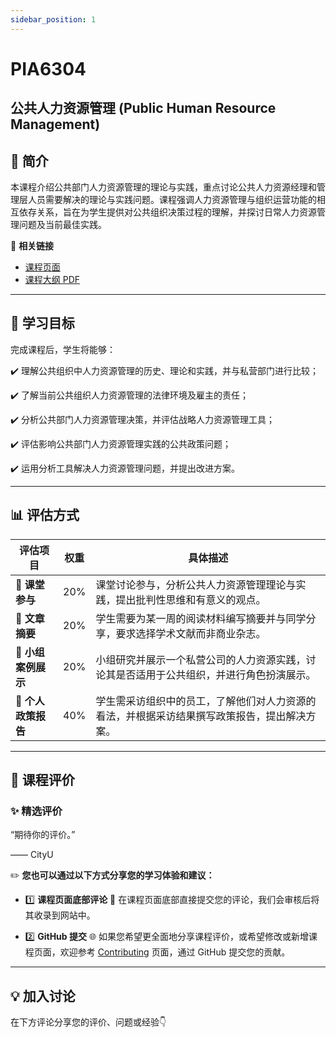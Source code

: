 ```yaml
---
sidebar_position: 1
---
```


# PIA6304
## 公共人力资源管理 (Public Human Resource Management)

## **📘 简介**
本课程介绍公共部门人力资源管理的理论与实践，重点讨论公共人力资源经理和管理层人员需要解决的理论与实践问题。课程强调人力资源管理与组织运营功能的相互依存关系，旨在为学生提供对公共组织决策过程的理解，并探讨日常人力资源管理问题及当前最佳实践。

🔗 **相关链接**
- [课程页面](https://www.cityu.edu.hk/catalogue/pg/202425/course/PIA6304.htm)
- [课程大纲 PDF](https://www.cityu.edu.hk/catalogue/pg/202425/course/PIA6304.pdf)

---

## **🎯 学习目标**

完成课程后，学生将能够：

✔️ 理解公共组织中人力资源管理的历史、理论和实践，并与私营部门进行比较；

✔️ 了解当前公共组织人力资源管理的法律环境及雇主的责任；

✔️ 分析公共部门人力资源管理决策，并评估战略人力资源管理工具；

✔️ 评估影响公共部门人力资源管理实践的公共政策问题；

✔️ 运用分析工具解决人力资源管理问题，并提出改进方案。

---

## **📊 评估方式**

| **评估项目**               | **权重** | **具体描述**                                                                                       |
|---------------------------|---------|---------------------------------------------------------------------------------------------------|
| **🎤 课堂参与**             | 20%     | 课堂讨论参与，分析公共人力资源管理理论与实践，提出批判性思维和有意义的观点。                           |
| **📑 文章摘要**             | 20%     | 学生需要为某一周的阅读材料编写摘要并与同学分享，要求选择学术文献而非商业杂志。                         |
| **📝 小组案例展示**         | 20%     | 小组研究并展示一个私营公司的人力资源实践，讨论其是否适用于公共组织，并进行角色扮演展示。                 |
| **📄 个人政策报告**         | 40%     | 学生需采访组织中的员工，了解他们对人力资源的看法，并根据采访结果撰写政策报告，提出解决方案。                |

---

## **💬 课程评价**

### ✨ **精选评价**
<div className={commentStyles.commentBox}>
    <p className={commentStyles.commentText}>
        “期待你的评价。”
    </p>
    <p className={commentStyles.commentAuthor}>—— CityU</p>
</div>

✏️ **您也可以通过以下方式分享您的学习体验和建议：**

- 1️⃣ **课程页面底部评论**
💬 在课程页面底部直接提交您的评论，我们会审核后将其收录到网站中。

- 2️⃣ **GitHub 提交**
🌐 如果您希望更全面地分享课程评价，或希望修改或新增课程页面，欢迎参考 [Contributing](/contributing) 页面，通过 GitHub 提交您的贡献。

---

## **💡 加入讨论**

在下方评论分享您的评价、问题或经验👇
<Utterances />